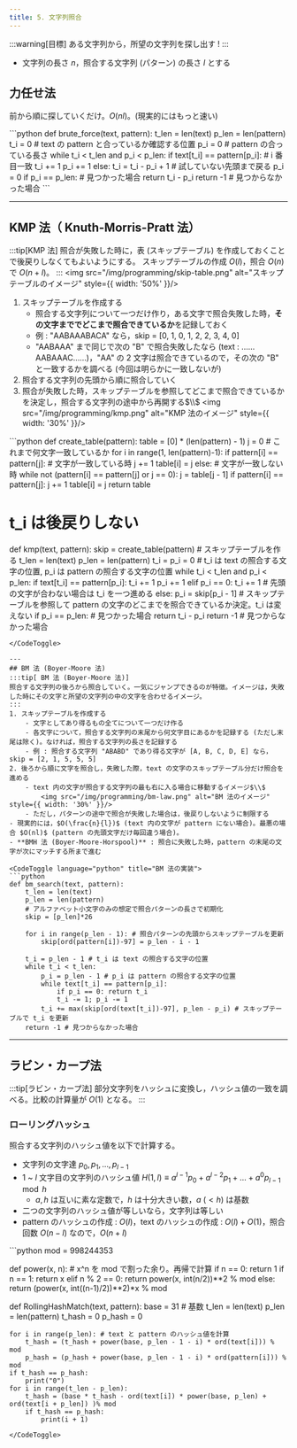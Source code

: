 ```yaml
---
title: 5. 文字列照合
---
```


:::warning[目標]
ある文字列から，所望の文字列を探し出す !
:::
- 文字列の長さ $n$，照合する文字列 (パターン) の長さ $l$ とする

## 力任せ法
前から順に探していくだけ。$O(nl)$。(現実的にはもっと速い)

<CodeToggle language="python" title="力任せ法の実装">
```python
def brute_force(text, pattern):
    t_len = len(text)
    p_len = len(pattern)
    t_i = 0 # text の pattern と合っているか確認する位置
    p_i = 0 # pattern の合っている長さ
    while t_i < t_len and p_i < p_len:
        if text[t_i] == pattern[p_i]: # i 番目一致
            t_i += 1
            p_i += 1
        else:
            t_i = t_i - p_i + 1 # 試していない先頭まで戻る
            p_i = 0
        if p_i == p_len: # ⾒つかった場合
            return t_i - p_i
        return -1 # ⾒つからなかった場合
```
</CodeToggle>

---
## KMP 法（ Knuth-Morris-Pratt 法）
:::tip[KMP 法]
照合が失敗した時に，表 (スキップテーブル) を作成しておくことで後戻りしなくてもよいようにする。
スキップテーブルの作成 $O(l)$，照合 $O(n)$ で $O(n + l)$。
:::
<img src="/img/programming/skip-table.png" alt="スキップテーブルのイメージ" style={{ width: '50%' }}/>
1. スキップテーブルを作成する
   - 照合する文字列について一つだけ作り，ある文字で照合失敗した時，**その文字まででどこまで照合できているか**を記録しておく
   - 例 : "AABAAABACA" なら，skip = [0, 1, 0, 1, 2, 2, 3, 4, 0]
   - "AABAAA" まで同じで次の "B" で照合失敗したなら (text : ……AABAAAC……)，"AA" の 2 文字は照合できているので，その次の "B" と一致するかを調べる (今回は明らかに一致しないが)
2. 照合する文字列の先頭から順に照合していく
3. 照合が失敗した時，スキップテーブルを参照してどこまで照合できているかを決定し，照合する文字列の途中から再開する$\\$
    <img src="/img/programming/kmp.png" alt="KMP 法のイメージ" style={{ width: '30%' }}/>

<CodeToggle language="python" title="KMP 法の実装">
```python
def create_table(pattern):
    table = [0] * (len(pattern) - 1)
    j = 0 # これまで何文字一致しているか
    for i in range(1, len(pattern)-1):
        if pattern[i] == pattern[j]: # ⽂字が⼀致している時
            j += 1
            table[i] = j
        else: # ⽂字が⼀致しない時
            while not (pattern[i] == pattern[j] or j == 0):
                j = table[j - 1]
            if pattern[i] == pattern[j]: 
                j += 1
            table[i] = j
    return table
    
# t_i は後戻りしない
def kmp(text, pattern):
    skip = create_table(pattern) # スキップテーブルを作る
    t_len = len(text)
    p_len = len(pattern)
    t_i = p_i = 0 # t_i は text の照合する文字の位置, p_i は pattern の照合する文字の位置
    while t_i < t_len and p_i < p_len:
        if text[t_i] == pattern[p_i]:
            t_i += 1
            p_i += 1
        elif p_i == 0:
            t_i += 1 # 先頭の文字が合わない場合は t_i を一つ進める
        else:
            p_i = skip[p_i - 1] # スキップテーブルを参照して pattern の文字のどこまでを照合できているか決定。t_i は変えない
        if p_i == p_len: # ⾒つかった場合
            return t_i - p_i
    return -1 # ⾒つからなかった場合
```
</CodeToggle>

---
## BM 法 (Boyer-Moore 法)
:::tip[ BM 法 (Boyer-Moore 法)]
照合する文字列の後ろから照合していく。一気にジャンプできるのが特徴。イメージは，失敗した時にその文字と所望の文字列の中の文字を合わせるイメージ。
:::
1. スキップテーブルを作成する
    - 文字としてあり得るもの全てについて一つだけ作る
    - 各文字について，照合する文字列の末尾から何文字目にあるかを記録する (ただし末尾は除く)。なければ，照合する文字列の長さを記録する
    - 例 : 照合する文字列 "ABABD" であり得る文字が [A, B, C, D, E] なら，skip = [2, 1, 5, 5, 5]
2. 後ろから順に文字を照合し，失敗した際，text の文字のスキップテーブル分だけ照合を進める
    - text 内の文字が照合する文字列の最も右に入る場合に移動するイメージ$\\$
        <img src="/img/programming/bm-law.png" alt="BM 法のイメージ" style={{ width: '30%' }}/>
    - ただし，パターンの途中で照合が失敗した場合は，後戻りしないように制限する
- 現実的には，$O(\frac{n}{l})$ (text 内の文字が pattern にない場合)。最悪の場合 $O(nl)$ (pattern の先頭文字だけ毎回違う場合)。
- **BMH 法 (Boyer-Moore-Horspool)** : 照合に失敗した時，pattern の末尾の文字が次にマッチする所まで進む

<CodeToggle language="python" title="BM 法の実装">
```python
def bm_search(text, pattern):
    t_len = len(text)
    p_len = len(pattern)
    # アルファベット⼩⽂字のみの想定で照合パターンの⻑さで初期化
    skip = [p_len]*26

    for i in range(p_len - 1): # 照合パターンの先頭からスキップテーブルを更新
        skip[ord(pattern[i])-97] = p_len - i - 1
        
    t_i = p_len - 1 # t_i は text の照合する文字の位置
    while t_i < t_len:
        p_i = p_len - 1 # p_i は pattern の照合する文字の位置
        while text[t_i] == pattern[p_i]:
            if p_i == 0: return t_i
            t_i -= 1; p_i -= 1
        t_i += max(skip[ord(text[t_i])-97], p_len - p_i) # スキップテーブルで t_i を更新
    return -1 # ⾒つからなかった場合
```
</CodeToggle>

---
## ラビン・カープ法
:::tip[ラビン・カープ法]
部分文字列をハッシュに変換し，ハッシュ値の一致を調べる。比較の計算量が $O(1)$ となる。
:::
### ローリングハッシュ
照合する文字列のハッシュ値を以下で計算する。
- 文字列の文字達 $p_0, p_1, \ldots, p_{l-1}$
- $1$ ~ $l$ 文字目の文字列のハッシュ値 $H(1,l) ≡ a^{l-1}p_0 + a^{l-2}p_1 + \ldots + a^0p_{l-1}~\mod h$
    - $a,h$ は互いに素な定数で，$h$ は十分大きい数，$a~(< h)$ は基数
- 二つの文字列のハッシュ値が等しいなら，文字列は等しい
- pattern のハッシュの作成 : $O(l)$，text のハッシュの作成 : $O(l) + O(1)$，照合回数 $O(n - l)$ なので，$O(n + l)$

<CodeToggle language="python" title="ローリングハッシュの実装">
```python
mod = 998244353

def power(x, n): # x^n を mod で割った余り。再帰で計算
    if n == 0: return 1
    if n == 1: return x
    elif n % 2 == 0: return power(x, int(n/2))**2 % mod
    else: return (power(x, int((n-1)/2))**2)*x % mod

def RollingHashMatch(text, pattern):
    base = 31 # 基数
    t_len = len(text)
    p_len = len(pattern)
    t_hash = 0
    p_hash = 0

    for i in range(p_len): # text と pattern のハッシュ値を計算
        t_hash = (t_hash + power(base, p_len - 1 - i) * ord(text[i])) % mod
        p_hash = (p_hash + power(base, p_len - 1 - i) * ord(pattern[i])) % mod
    if t_hash == p_hash:
        print("0")
    for i in range(t_len - p_len):
        t_hash = (base * t_hash - ord(text[i]) * power(base, p_len) + ord(text[i + p_len]) )% mod
        if t_hash == p_hash:
            print(i + 1)
```
</CodeToggle>